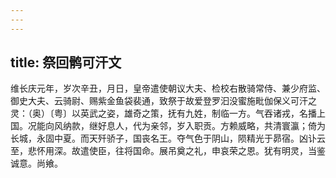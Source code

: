 ```yaml
---
---
---
```

title: 祭回鹘可汗文
---



维长庆元年，岁次辛丑，月日，皇帝遣使朝议大夫、检校右散骑常侍、兼少府监、御史大夫、云骑尉、赐紫金鱼袋裴通，致祭于故爱登罗汩没蜜施毗伽保义可汗之灵：（奥）〔粤〕以英武之姿，雄奇之策，抚有九姓，制临一方。气吞诸戎，名播上国。况能向风纳款，继好息人，代为亲邻，岁入职贡。方赖威略，共清寰瀛；倚为长城，永固中夏。而天歼骄子，国丧名王。夺气色于阴山，陨精光于昴宿。凶讣云至，悲怀用深。故遣使臣，往将国命。展吊奠之礼，申哀荣之恩。犹有明灵，当鉴诚意。尚飨。